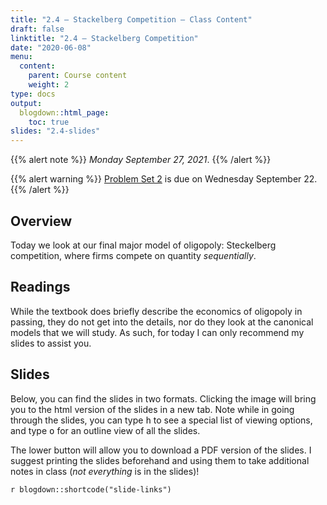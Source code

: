 ```yaml
---
title: "2.4 — Stackelberg Competition — Class Content"
draft: false
linktitle: "2.4 — Stackelberg Competition"
date: "2020-06-08"
menu:
  content:
    parent: Course content
    weight: 2
type: docs
output:
  blogdown::html_page:
    toc: true
slides: "2.4-slides"
---
```


{{% alert note %}}
*Monday September 27, 2021*.
{{% /alert %}}

{{% alert warning %}}
[Problem Set 2](/assignments/02-problem-set) is due on Wednesday September 22. 
{{% /alert %}}

## <i class="fas fa-info-circle fa-lg"></i> Overview

Today we look at our final major model of oligopoly: Steckelberg competition, where firms compete on quantity *sequentially*.

## <i class="fas fa-book-reader fa-lg"></i> Readings

While the textbook does briefly describe the economics of oligopoly in passing, they do not get into the details, nor do they look at the canonical models that we will study. As such, for today I can only recommend my slides to assist you. 

## <i class="fas fa-chalkboard-teacher"></i> Slides

Below, you can find the slides in two formats. Clicking the image will bring you to the html version of the slides in a new tab. Note while in going through the slides, you can type <kbd>h</kbd> to see a special list of viewing options, and type <kbd>o</kbd> for an outline view of all the slides.

The lower button will allow you to download a PDF version of the slides. I suggest printing the slides beforehand and using them to take additional notes in class (*not everything* is in the slides)!

`r blogdown::shortcode("slide-links")`
